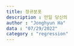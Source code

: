 ```yaml
---
title: 정규분포
description : 만일 당신의
author : "Jonghyun Ha"
data : "07/29/2022"
category : "regression"
---
```

